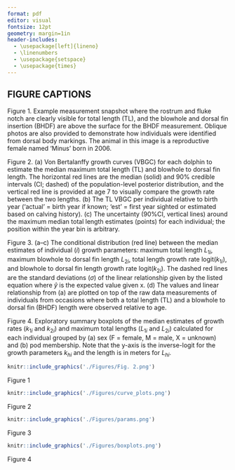 ```yaml
---
format: pdf
editor: visual
fontsize: 12pt
geometry: margin=1in
header-includes:
  - \usepackage[left]{lineno}
  - \linenumbers
  - \usepackage{setspace}
  - \usepackage{times}
---
```


\newpage

\doublespacing
\setcounter{page}{26}

## FIGURE CAPTIONS

Figure 1. Example measurement snapshot where the rostrum and fluke notch are clearly visible for total length (TL), and the blowhole and dorsal fin insertion (BHDF) are above the surface for the BHDF measurement. Oblique photos are also provided to demonstrate how individuals were identified from dorsal body markings. The animal in this image is a reproductive female named 'Minus' born in 2006.

Figure 2. (a) Von Bertalanffy growth curves (VBGC) for each dolphin to estimate the median maximum total length (TL) and blowhole to dorsal fin length. The horizontal red lines are the median (solid) and 90% credible intervals (CI; dashed) of the population-level posterior distribution, and the vertical red line is provided at age 7 to visually compare the growth rate between the two lengths. (b) The TL VBGC per individual relative to birth year ('actual' = birth year if known; 'est' = first year sighted or estimated based on calving history). (c) The uncertainty (90%CI, vertical lines) around the maximum median total length estimates (points) for each individual; the position within the year bin is arbitrary.

Figure 3. (a--c) The conditional distribution (red line) between the median estimates of individual ($i$) growth parameters: maximum total length $L_{1i}$, maximum blowhole to dorsal fin length $L_{2i}$, total length growth rate logit($k_{1i}$), and blowhole to dorsal fin length growth rate logit($k_{2i}$). The dashed red lines are the standard deviations ($\sigma$) of the linear relationship given by the listed equation where $\hat{y}$ is the expected value given x. (d) The values and linear relationship from (a) are plotted on top of the raw data measurements of individuals from occasions where both a total length (TL) and a blowhole to dorsal fin (BHDF) length were observed relative to age.  

Figure 4. Exploratory summary boxplots of the median estimates of growth rates ($k_{1i}$ and $k_{2i}$) and maximum total lengths ($L_{1i}$ and $L_{2i}$) calculated for each individual grouped by (a) sex (F = female, M = male, X = unknown) and (b) pod membership. Note that the y-axis is the inverse-logit for the growth parameters $k_{hi}$ and the length is in meters for $L_{hi}$.

\newpage

```r
knitr::include_graphics('./Figures/Fig. 2.png')
```
Figure 1
\newpage

```r
knitr::include_graphics('./Figures/curve_plots.png')
```
Figure 2
\newpage

```r
knitr::include_graphics('./Figures/params.png')
```
Figure 3
\newpage

```r
knitr::include_graphics('./Figures/boxplots.png')
```
Figure 4

